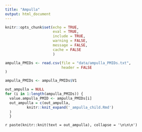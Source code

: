```yaml
---
title: "Ampulla"
output: html_document
---
```


```r
knitr::opts_chunk$set(echo = TRUE,
                      eval = TRUE,
                      include = TRUE,
                      warning = FALSE,
                      message = FALSE,
                      cache = FALSE
                      )
```


```r

ampulla_PMIDs <- read.csv(file = "data/ampulla_PMIDs.txt",
                          header = FALSE
)

ampulla_PMIDs <- ampulla_PMIDs$V1

```


```r
out_ampulla = NULL
for (i in 1:length(ampulla_PMIDs)) {
  value.ampulla_PMID <- ampulla_PMIDs[i]
  out_ampulla = c(out_ampulla,
          knitr::knit_expand('_ampulla_child.Rmd')
  )
  }

```



`r paste(knitr::knit(text = out_ampulla), collapse = '\n\n\n')`



